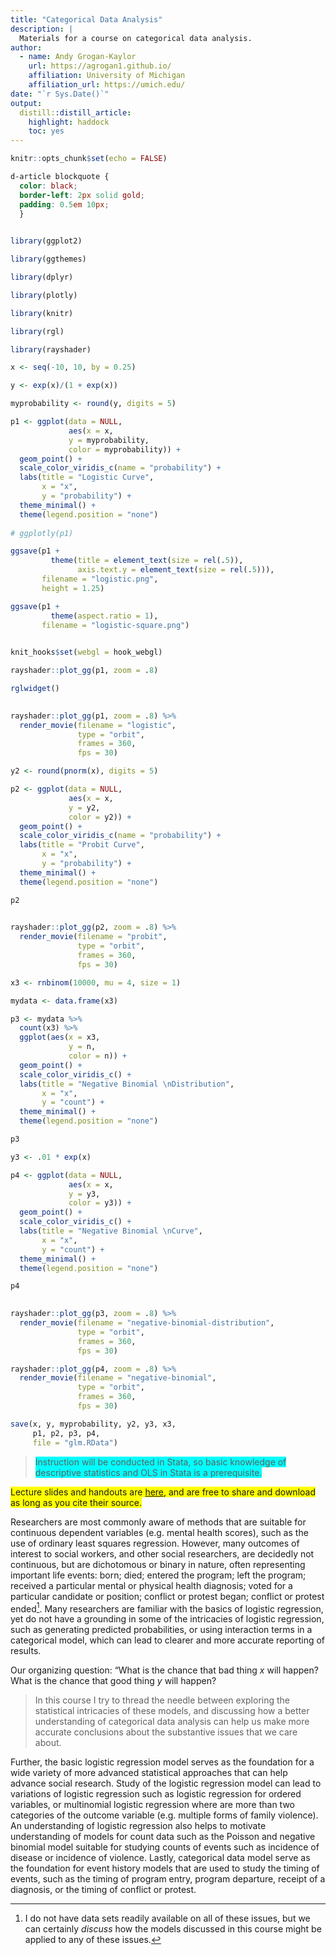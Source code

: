 ```yaml
---
title: "Categorical Data Analysis"
description: |
  Materials for a course on categorical data analysis.
author:
  - name: Andy Grogan-Kaylor 
    url: https://agrogan1.github.io/
    affiliation: University of Michigan
    affiliation_url: https://umich.edu/
date: "`r Sys.Date()`"
output:
  distill::distill_article:
    highlight: haddock
    toc: yes
---
```


```r

knitr::opts_chunk$set(echo = FALSE)

```

```css

d-article blockquote {
  color: black;
  border-left: 2px solid gold; 
  padding: 0.5em 10px;
  }
  
```

```r

library(ggplot2)

library(ggthemes)

library(dplyr)

library(plotly)

library(knitr)

library(rgl)

library(rayshader)

```


```r

x <- seq(-10, 10, by = 0.25)

y <- exp(x)/(1 + exp(x))

myprobability <- round(y, digits = 5)

p1 <- ggplot(data = NULL,
             aes(x = x,
             y = myprobability,
             color = myprobability)) + 
  geom_point() +
  scale_color_viridis_c(name = "probability") +
  labs(title = "Logistic Curve",
       x = "x",
       y = "probability") +
  theme_minimal() + 
  theme(legend.position = "none")
  
# ggplotly(p1)

ggsave(p1 + 
         theme(title = element_text(size = rel(.5)),
               axis.text.y = element_text(size = rel(.5))), 
       filename = "logistic.png", 
       height = 1.25)

ggsave(p1 + 
         theme(aspect.ratio = 1),
       filename = "logistic-square.png")
  
```


```r

knit_hooks$set(webgl = hook_webgl)

rayshader::plot_gg(p1, zoom = .8) 

rglwidget()
 
```

```r

rayshader::plot_gg(p1, zoom = .8) %>%
  render_movie(filename = "logistic",
               type = "orbit",
               frames = 360,
               fps = 30)

```

```r

y2 <- round(pnorm(x), digits = 5)

p2 <- ggplot(data = NULL,
             aes(x = x,
             y = y2,
             color = y2)) + 
  geom_point() +
  scale_color_viridis_c(name = "probability") +
  labs(title = "Probit Curve",
       x = "x",
       y = "probability") +
  theme_minimal() + 
  theme(legend.position = "none")

p2
  
```

```r

rayshader::plot_gg(p2, zoom = .8) %>%
  render_movie(filename = "probit",
               type = "orbit",
               frames = 360,
               fps = 30)

```

```r

x3 <- rnbinom(10000, mu = 4, size = 1)

mydata <- data.frame(x3)

p3 <- mydata %>%
  count(x3) %>%
  ggplot(aes(x = x3,
             y = n,
             color = n)) + 
  geom_point() +
  scale_color_viridis_c() +
  labs(title = "Negative Binomial \nDistribution",
       x = "x",
       y = "count") +
  theme_minimal() +
  theme(legend.position = "none")

p3

```

```r

y3 <- .01 * exp(x)

p4 <- ggplot(data = NULL,
             aes(x = x,
             y = y3,
             color = y3)) + 
  geom_point() +
  scale_color_viridis_c() +
  labs(title = "Negative Binomial \nCurve",
       x = "x",
       y = "count") +
  theme_minimal() +
  theme(legend.position = "none")

p4
  
```


```r

rayshader::plot_gg(p3, zoom = .8) %>%
  render_movie(filename = "negative-binomial-distribution",
               type = "orbit",
               frames = 360,
               fps = 30)


```

```r

rayshader::plot_gg(p4, zoom = .8) %>%
  render_movie(filename = "negative-binomial",
               type = "orbit",
               frames = 360,
               fps = 30)

```

```r

save(x, y, myprobability, y2, y3, x3,
     p1, p2, p3, p4,
     file = "glm.RData")

```

> <span style="background-color:cyan">Instruction will be conducted in Stata, so basic knowledge of descriptive statistics and OLS in Stata is a prerequisite.</span>

<aside>
<span style="background-color:yellow">Lecture slides and handouts are [here](./README.html), and are free to share and download as long as you cite their source.</span>
</aside>

Researchers are most commonly aware of methods that are suitable for continuous dependent variables (e.g. mental health scores), such as the use of ordinary least squares regression. However, many outcomes of interest to social workers, and other social researchers, are decidedly not continuous, but are dichotomous or binary in nature, often representing important life events: born; died; entered the program; left the program; received a particular mental or physical health diagnosis; voted for a particular candidate or position; conflict or protest began; conflict or protest ended[^discuss]. Many researchers are familiar with the basics of logistic regression, yet do not have a grounding in some of the intricacies of logistic regression, such as generating predicted probabilities, or using interaction terms in a categorical model, which can lead to clearer and more accurate reporting of results. 

<aside>
Our organizing question: "What is the chance that bad thing *x* will happen? What is the chance that good thing *y* will happen?
</aside>

> In this course I try to thread the needle between exploring the statistical intricacies of these models, and discussing how a better understanding of categorical data analysis can help us make more accurate conclusions about the substantive issues that we care about.

Further, the basic logistic regression model serves as the foundation for a wide variety of more advanced statistical approaches that can help advance social research. Study of the logistic regression model can lead to variations of logistic regression such as logistic regression for ordered variables, or multinomial logistic regression where are more than two categories of the outcome variable (e.g. multiple forms of family violence). An understanding of logistic regression also helps to motivate understanding of models for count data such as the Poisson and negative binomial model suitable for studying counts of events such as incidence of disease or incidence of violence. Lastly, categorical data model serve as the foundation for event history models that are used to study the timing of events, such as the timing of program entry, program departure, receipt of a diagnosis, or the timing of conflict or protest.

[^discuss]: I do not have data sets readily available on all of these issues, but we can certainly *discuss* how the models discussed in this course might be applied to any of these issues.













